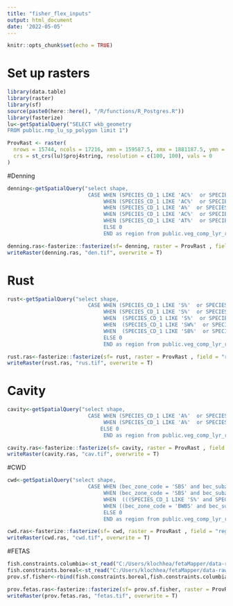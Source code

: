 ```yaml
---
title: "fisher_flex_inputs"
output: html_document
date: '2022-05-05'
---
```


```r
knitr::opts_chunk$set(echo = TRUE)
```

# Set up rasters
```r
library(data.table)
library(raster)
library(sf)
source(paste0(here::here(), "/R/functions/R_Postgres.R"))
library(fasterize)
lu<-getSpatialQuery("SELECT wkb_geometry 
FROM public.rmp_lu_sp_polygon limit 1")

ProvRast <- raster(
  nrows = 15744, ncols = 17216, xmn = 159587.5, xmx = 1881187.5, ymn = 173787.5, ymx = 1748187.5, 
  crs = st_crs(lu)$proj4string, resolution = c(100, 100), vals = 0
)

```

#Denning
```r
denning<-getSpatialQuery("select shape, 
                          CASE WHEN (SPECIES_CD_1 LIKE 'AC%'  or SPECIES_CD_2 LIKE 'AC%' or  SPECIES_CD_3 LIKE 'AC%' or (SPECIES_CD_1 LIKE 'S%' and SPECIES_CD_2 IS NULL)) and (bec_zone_code = 'SBS' and bec_subzone in('wk','mk','mm','mw')) THEN 1
                               WHEN (SPECIES_CD_1 LIKE 'AC%'  or SPECIES_CD_2 LIKE 'AC%' or  SPECIES_CD_3 LIKE 'AC%' or (SPECIES_CD_1 LIKE 'S%' and SPECIES_CD_2 IS NULL)) and (bec_zone_code = 'SBS' and bec_subzone in ('dw','dh','dk')) THEN 2
                               WHEN (SPECIES_CD_1 LIKE 'A%'  or SPECIES_CD_2 LIKE 'A%' or (SPECIES_CD_1 LIKE 'F%' and SPECIES_CD_2  IS NULL)) and ((bec_zone_code = 'SBPS' and bec_subzone in('xc','mc','dc','mk')) or (bec_zone_code = 'IDF' and bec_subzone in('dk','dc','mw','dw','ww')) or (bec_zone_code = 'MS' and bec_subzone in('xc','xk','dv','dm', 'dk', 'dc'))) THEN 3
                               WHEN (SPECIES_CD_1 LIKE 'AC%'  or SPECIES_CD_2 LIKE 'AC%' or  SPECIES_CD_3 LIKE 'AC%') and ((bec_zone_code = 'BWBS' and bec_subzone in ('dk', 'mw', 'mk', 'wk')) or (bec_zone_code ='SBS' and bec_subzone = 'wk' and bec_variant ='2')) THEN 4
                               WHEN (SPECIES_CD_1 LIKE 'AT%'  or SPECIES_CD_2 LIKE 'AT%' or  SPECIES_CD_3 LIKE 'AT%')  and ((bec_zone_code = 'BWBS' and bec_subzone in ('dk', 'mw', 'mk', 'wk')) or (bec_zone_code ='SBS' and bec_subzone = 'wk' and bec_variant ='2')) THEN 5
                               ELSE 0
                               END as region from public.veg_comp_lyr_r1_poly2020 where bec_zone_code in ('SBS', 'IDF', 'MS', 'SBPS', 'BWBS')")

denning.ras<-fasterize::fasterize(sf= denning, raster = ProvRast , field = "region")
writeRaster(denning.ras, "den.tif", overwrite = T)
```

# Rust
```r
rust<-getSpatialQuery("select shape, 
                          CASE WHEN (SPECIES_CD_1 LIKE 'S%'  or SPECIES_CD_2 LIKE 'S%' or SPECIES_CD_3 LIKE 'S%') and (bec_zone_code = 'SBS' and bec_subzone in('wk','mk','mm','mw')) THEN 1
                               WHEN (SPECIES_CD_1 LIKE 'S%'  or SPECIES_CD_2 LIKE 'S%' or  SPECIES_CD_3 LIKE 'S%')  and (bec_zone_code = 'SBS' and bec_subzone in ('dw','dh','dk')) THEN 2
                               WHEN  (SPECIES_CD_1 LIKE 'S%'  or SPECIES_CD_2 LIKE 'S%' or  SPECIES_CD_3 LIKE 'S%') and ((bec_zone_code = 'SBPS' and bec_subzone in('xc','mc','dc','mk')) or (bec_zone_code = 'IDF' and bec_subzone in('dk','dc','mw','dw','ww')) or (bec_zone_code = 'MS' and bec_subzone in('xc','xk','dv','dm', 'dk', 'dc'))) THEN 3
                               WHEN  (SPECIES_CD_1 LIKE 'SW%'  or SPECIES_CD_2 LIKE 'SW%' or  SPECIES_CD_3 LIKE 'SW%') and ((bec_zone_code = 'BWBS' and bec_subzone in ('dk', 'mw', 'mk', 'wk')) or (bec_zone_code ='SBS' and bec_subzone = 'wk' and bec_variant ='2')) THEN 4
                               WHEN  (SPECIES_CD_1 LIKE 'SB%'  or SPECIES_CD_2 LIKE 'SB%' or  SPECIES_CD_3 LIKE 'SB%')  and ((bec_zone_code = 'BWBS' and bec_subzone in ('dk', 'mw', 'mk', 'wk')) or (bec_zone_code ='SBS' and bec_subzone = 'wk' and bec_variant ='2')) THEN 5
                               ELSE 0
                               END as region from public.veg_comp_lyr_r1_poly2020 where bec_zone_code in ('SBS', 'IDF', 'MS', 'SBPS', 'BWBS')")

rust.ras<-fasterize::fasterize(sf= rust, raster = ProvRast , field = "region")
writeRaster(rust.ras, "rus.tif", overwrite = T)
```

# Cavity
```r
cavity<-getSpatialQuery("select shape, 
                          CASE WHEN (SPECIES_CD_1 LIKE 'A%'  or SPECIES_CD_2 LIKE 'A%' or  SPECIES_CD_3 LIKE 'A%') and (bec_zone_code = 'SBS' and bec_subzone in('wk','mk','mm','mw')) THEN 1
                               WHEN (SPECIES_CD_1 LIKE 'A%'  or SPECIES_CD_2 LIKE 'A%' or  SPECIES_CD_3 LIKE 'A%')  and (bec_zone_code = 'SBS' and bec_subzone in ('dw','dh','dk')) THEN 2
                              ELSE 0
                               END as region from public.veg_comp_lyr_r1_poly2020 where bec_zone_code in ('SBS')")

cavity.ras<-fasterize::fasterize(sf= cavity, raster = ProvRast , field = "region")
writeRaster(cavity.ras, "cav.tif", overwrite = T)
```

#CWD
```r
cwd<-getSpatialQuery("select shape, 
                          CASE WHEN (bec_zone_code = 'SBS' and bec_subzone in('wk','mk','mm','mw')) THEN 1
                               WHEN (bec_zone_code = 'SBS' and bec_subzone in ('dw','dh','dk')) THEN 2
                               WHEN  (((SPECIES_CD_1 LIKE 'S%' and SPECIES_PCT_1>=25) or (SPECIES_CD_2 LIKE 'S%' and SPECIES_PCT_2>=25) or (SPECIES_CD_3 LIKE 'S%' and SPECIES_PCT_3>=25)) or ((SPECIES_CD_1 LIKE 'AT%' and SPECIES_PCT_1>=25) or (SPECIES_CD_2 LIKE 'AT%' and SPECIES_PCT_2>=25) or (SPECIES_CD_3 LIKE 'AT%' and SPECIES_PCT_3>=25))) and ((bec_zone_code = 'SBPS' and bec_subzone in('xc','mc','dc','mk')) or (bec_zone_code = 'IDF' and bec_subzone in('dk','dc','mw','dw','ww')) or (bec_zone_code = 'MS' and bec_subzone in('xc','xk','dv','dm', 'dk', 'dc'))) THEN 3
                               WHEN ((bec_zone_code = 'BWBS' and bec_subzone in ('dk', 'mw', 'mk', 'wk')) or (bec_zone_code ='SBS' and bec_subzone = 'wk' and bec_variant ='2')) THEN 4
                               ELSE 0
                               END as region from public.veg_comp_lyr_r1_poly2020 where bec_zone_code in ('SBS', 'IDF', 'MS', 'SBPS', 'BWBS')")

cwd.ras<-fasterize::fasterize(sf= cwd, raster = ProvRast , field = "region")
writeRaster(cwd.ras, "cwd.tif", overwrite = T)
```



#FETAS
```r
fish.constraints.columbia<-st_read("C:/Users/klochhea/fetaMapper/data-raw/test_columbia.shp")
fish.constraints.boreal<-st_read("C:/Users/klochhea/fetaMapper/data-raw/test_boreal.shp")
prov.sf.fisher<-rbind(fish.constraints.boreal,fish.constraints.columbia )

prov.fetas.ras<-fasterize::fasterize(sf= prov.sf.fisher, raster = ProvRast , field = "fid")
writeRaster(prov.fetas.ras, "fetas.tif", overwrite = T)
```